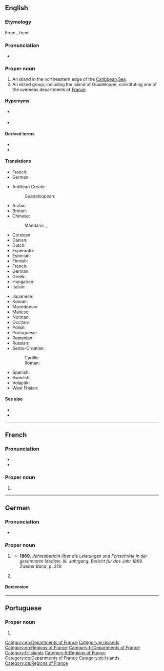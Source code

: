 ==English==
{{wikipedia}}

===Etymology===
From {{bor|en|fr|Guadeloupe}}, from {{der|en|es|Santa María de Guadalupe}} {{gloss|The Virgin Mary named after the Spanish town of {{w|Guadalupe, Cáceres|Guadalupe}} in Extremadura.}}

===Pronunciation===
* {{a|UK}} {{IPA|en|/ɡwɑː.də.ˈluːp/}}

===Proper noun===
{{en-proper noun}}

# An island in the northeastern edge of the [[Caribbean Sea]].
# An island group, including the island of Guadeloupe, constituting one of the overseas departments of [[France]].

====Hypernyms====
* {{sense|island}} {{l|en|island}}
* {{sense|overseas department}} {{l|en|department}}

====Derived terms====
* {{l|en|Guadeloupean}}
* {{l|en|Guadeloupian}}

====Translations====
{{trans-top|island}}
* French: {{t+|fr|Guadeloupe|f}}
* German: {{t+|de|Guadeloupe}}
{{trans-mid}}
{{trans-bottom}}

{{trans-top|overseas department and region of France}}
* Antillean Creole:
*: Guadeloupean: {{t|gcf|Gwadloup|f}}
* Arabic: {{t|ar|جْوَادِلُوب|m|tr=gwadilub}}
* Breton: {{t|br|Gwadeloup}}
* Chinese:
*: Mandarin: {{t+|cmn|瓜德羅普島|sc=Hani}}, {{t+|cmn|瓜德罗普岛|tr=Guādéluópǔ dǎo|sc=Hani}}
* Corsican: {{t+|co|Guadalupa|f}}
* Danish: {{t|da|Guadeloupe}}
* Dutch: {{t+|nl|Guadeloupe}}
* Esperanto: {{t|eo|Gvadelupo}}
* Estonian: {{t+|et|Guadeloupe}}
* Finnish: {{t+|fi|Guadeloupe}}
* French: {{t+|fr|Guadeloupe|f}}
* German: {{t+|de|Guadeloupe|n}}
* Greek: {{t+|el|Γουαδελούπη|f}}
* Hungarian: {{t+|hu|Guadeloupe}}
* Italian: {{t|it|Guadalupa|f}}
{{trans-mid}}
* Japanese: {{t|ja|グアドループ島|tr=Guadorūpu-tō|sc=Jpan}}
* Korean: {{t|ko|^과들루프 섬}}
* Macedonian: {{t|mk|Гвадалу́пе|n}}
* Maltese: {{t|mt|Gwadalupe}}
* Norman: {{t|nrf|Guadeloupe|f}}
* Occitan: {{t|oc|Guadalope}}
* Polish: {{t+|pl|Gwadelupa|f}}
* Portuguese: {{t+|pt|Guadalupe}}
* Romanian: {{t|ro|Guadelupa|f}}
* Russian: {{t+|ru|Гваделу́па|f}}
* Serbo-Croatian:
*: Cyrillic: {{t|sh|Гвадалупа|f}}
*: Roman: {{t|sh|Gvadalupa|f}}
* Spanish: {{t+|es|Guadalupe|f}}
* Swedish: {{t|sv|Guadeloupe}}
* Volapük: {{t+|vo|Gvadelupeän}}
* West Frisian: {{t+|fy|Gûadelûp|n}}
{{trans-bottom}}

====See also====
* {{pedia}}
* {{commonslite|Atlas of Guadeloupe}}

[[Category:en:Departments of France]]
[[Category:en:Islands]]
[[Category:en:Regions of France]]

----

==French==

===Pronunciation===
* {{fr-IPA|Gwadeloupe}}
* {{audio|fr|Fr-Guadeloupe.ogg|Audio}}

===Proper noun===
{{fr-proper noun|f}}

# {{l|en|Guadeloupe}}

[[Category:fr:Departments of France]]
[[Category:fr:Islands]]
[[Category:fr:Regions of France]]

----

==German==

===Pronunciation===
* {{audio|de|De-Guadeloupe.ogg|Audio}}

===Proper noun===
{{de-proper noun|n}}

# {{l|en|Guadeloupe}} {{qual|island}}
#* '''1869''', ''Jahresbericht über die Leistungen und Fortschritte in der gesammten Medizin. III. Jahrgang. Bericht für das Jahr 1868. Zweiter Band'', p. 219:
#*: {{quote|de|Im Jahre 1865–1866 herrschte auf einem Theile der Insel '''Guadeloupe''' eine sehr mörderische Cholera-Epidemie, über deren Ursprung die Ansichten sehr getheilt sind; [...]}}
# {{l|en|Guadeloupe}} {{qual|overseas department}}

====Declension====
{{de-decl-noun-n|s|n=sg|prop=y}}

[[Category:de:Departments of France]]
[[Category:de:Islands]]
[[Category:de:Regions of France]]

----

==Portuguese==

===Proper noun===
{{pt-proper noun|f}}

# {{obsolete spelling of|pt|Guadalupe}}